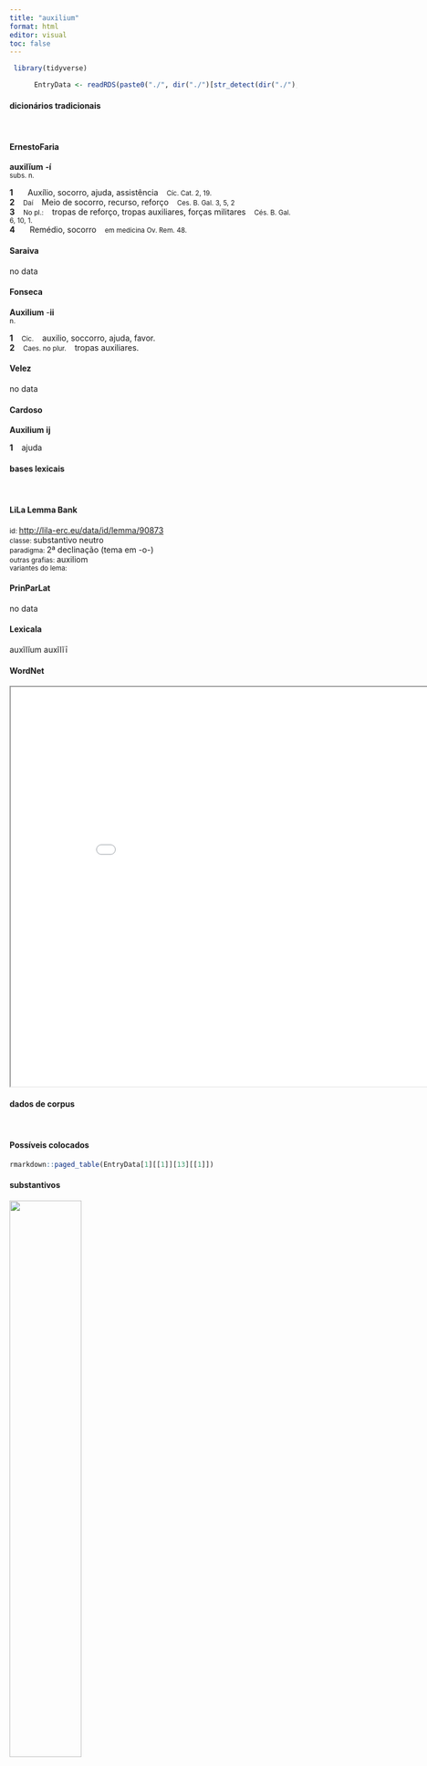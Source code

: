 ```yaml
---
title: "auxilium"
format: html
editor: visual
toc: false
---
```



```r
 library(tidyverse) 

      EntryData <- readRDS(paste0("./", dir("./")[str_detect(dir("./"), "_xx97-117-120-105-108-105-117-109xx_.rds")]))

```


#### dicionários tradicionais

&emsp;




::: panel-tabset

#### ErnestoFaria

<b>auxilĭum</b> <b>-í</b> <br> <small>subs. n.</small> <br> <small></small>   <p> <b>1</b> &ensp; <small></small> &ensp; Auxílio, socorro, ajuda, assistência &ensp; <small>Cíc. Cat. 2, 19.</small> <br> <b>2</b> &ensp; <small>Daí</small> &ensp; Meio de socorro, recurso, reforço &ensp; <small>Ces. B. Gal. 3, 5, 2</small> <br> <b>3</b> &ensp; <small>No pl.:</small> &ensp; tropas de reforço, tropas auxiliares, forças militares &ensp; <small>Cés. B. Gal. 6, 10, 1.</small> <br> <b>4</b> &ensp; <small></small> &ensp; Remédio, socorro &ensp; <small>em medicina Ov. Rem. 48.</small> </p>




#### Saraiva

no data




#### Fonseca

<b>Auxilium</b> -<b>ii</b> <br> <small>n.</small>   <p> <b>1</b> &ensp; <small>Cic.</small> &ensp; auxilio, soccorro, ajuda, favor. <br> <b>2</b> &ensp; <small>Caes. no plur.</small> &ensp; tropas auxiliares. </p>




#### Velez

no data




#### Cardoso

<b>Auxilium</b> <b>ij</b>   <p> <b>1</b> &ensp; ajuda </p>


:::



#### bases lexicais

&emsp;






::: panel-tabset

#### LiLa Lemma Bank

<small> id: </small> <a href=' http://lila-erc.eu/data/id/lemma/90873 ' target="_blank"> http://lila-erc.eu/data/id/lemma/90873 </a> <br>
<small> classe: </small> substantivo neutro   <br>
<small> paradigma: </small> 2ª declinação (tema em -o-) <br>
<small> outras grafias: </small> auxiliom <br>
<small> variantes do lema: </small>  <br>





#### PrinParLat

no data




#### Lexicala

auxĭlĭum 
 auxĭlĭī




#### WordNet

<iframe width='900' height='700' src='Media/Tree__xx97-117-120-105-108-105-117-109xx__sem_type_lexemes_pt.html'>

</iframe>


:::



#### dados de corpus

&emsp;




::: panel-tabset

#### Possíveis colocados

```r

rmarkdown::paged_table(EntryData[1][[1]][13][[1]])

```


#### substantivos

![](./Media/wordcloud__xx97-117-120-105-108-105-117-109xx__BY_collocate_scoreSUBST.webp){width=50% fig-alt='This chart plots collocate by scoreSUBST, for the headword auxilium here are all the values plotted: collocate: peto; scoreSUBST: 0. collocate: fero; scoreSUBST: 0. collocate: mitto; scoreSUBST: 0. collocate: Caesar; scoreSUBST: 0. collocate: sui; scoreSUBST: 0'}




#### adjetivos

![](./Media/wordcloud__xx97-117-120-105-108-105-117-109xx__BY_collocate_scoreADJ.webp){width=50% fig-alt='This chart plots collocate by scoreADJ, for the headword auxilium here are all the values plotted: collocate: peto; scoreADJ: 0. collocate: fero; scoreADJ: 0. collocate: mitto; scoreADJ: 0. collocate: Caesar; scoreADJ: 0. collocate: sui; scoreADJ: 0'}




#### verbos

![](./Media/wordcloud__xx97-117-120-105-108-105-117-109xx__BY_collocate_scoreVERBO.webp){width=50% fig-alt='This chart plots collocate by scoreVERBO, for the headword auxilium here are all the values plotted: collocate: peto; scoreVERBO: 2. collocate: fero; scoreVERBO: 2. collocate: mitto; scoreVERBO: 2. collocate: Caesar; scoreVERBO: 0. collocate: sui; scoreVERBO: 0'}




#### advérbios

![](./Media/wordcloud__xx97-117-120-105-108-105-117-109xx__BY_collocate_scoreADV.webp){width=50% fig-alt='This chart plots collocate by scoreADV, for the headword auxilium here are all the values plotted: collocate: peto; scoreADV: 0. collocate: fero; scoreADV: 0. collocate: mitto; scoreADV: 0. collocate: Caesar; scoreADV: 0. collocate: sui; scoreADV: 0'}




#### preposições e conjunções

![](./Media/wordcloud__xx97-117-120-105-108-105-117-109xx__BY_collocate_scoreFUNC.webp){width=50% fig-alt='This chart plots collocate by scoreFUNC, for the headword auxilium here are all the values plotted: collocate: peto; scoreFUNC: 0. collocate: fero; scoreFUNC: 0. collocate: mitto; scoreFUNC: 0. collocate: Caesar; scoreFUNC: 0. collocate: sui; scoreFUNC: 0'}


:::



::: panel-tabset

#### ExemplosTraduzidos

<p> quibus rebus perturbatis nostris tempore opportunissimo Caesar <b>auxilium</b> tulit <br> <small> Caes.Gal.4.34.1 <br> Por essas coisas, César levou auxílion os nossos, perturbados por causa da novidade da luta, em tempo oportuníssimo. <small> [JDD, de outra edição] </small> </small> </p>
; <p> ita utrumque per se indigens alterum alterius <b>auxilio</b> eget <br> <small> Sal.Cat.1.7 <br> Assim, ambas as coisas, insuficientes por si mesmas, necessitam da cooperação uma da outra. <small> [JDD] </small> </small> </p>
; <p> his persuaderi ut diutius morarentur neque suis <b>auxilium</b> ferrent non poterat <br> <small> Caes.Gal.2.10.5 <br> Não era possível persuadir a estes que demorassem mais tempo e não levassem socorro aos seus. <small> [JDD] </small> </small> </p>
; <p> qua re nuntiata Caesar omnem ex castris equitatum suis <b>auxilio</b> misit <br> <small> Caes.Gal.4.37.2 <br> Anunciado esse fato, César enviou do acampamento toda a cavalaria em auxílio aos seus. <small> [JDD] </small> </small> </p>
; <p> consideres quid tuae rationes postulent <b>auxilium</b> petas ab omnibus etiam ab infimis <br> <small> Sal.Cat.44.5 <br> Leva em conta o que teus interesses exigem. Pede ajuda de todos, até mesmo dos mais humildes.” <small> [JDD, de outra edição] </small> </small> </p>





#### Frequência por autor

![](./Media/barchart__xx97-117-120-105-108-105-117-109xx__lemma_BY_author_Frequencies.webp){width=50% fig-alt='This charts plots the frequency of lemma by author_Frequencies. The Caesar subcorpus registers the highest normalized frequency, with the value of 18.51 and an absolute frequency of 49. The Phaedrus subcorpus follows, with a normalized frequency of 4.55 and an absolute frequency of 3. the subcorpus with the least normalized frequency is Suetonius with the normalized value of 0 and an absolute freqeuncy of 0. here are all the values: subcorpus: Caesar ; normalized frequency: 49 ; absolute frequency: 18.5059294508649. subcorpus: Cicero ; normalized frequency: 25 ; absolute frequency: 1.55739951658319. subcorpus: Horatius ; normalized frequency: 1 ; absolute frequency: 0.888020602077968. subcorpus: Ovidius ; normalized frequency: 1 ; absolute frequency: 1.71585449553878. subcorpus: Phaedrus ; normalized frequency: 3 ; absolute frequency: 4.5544253833308. subcorpus: Sallustius ; normalized frequency: 7 ; absolute frequency: 6.49290418328541. subcorpus: Seneca ; normalized frequency: 8 ; absolute frequency: 1.49306657210578. subcorpus: Suetonius ; normalized frequency: 0 ; absolute frequency: 0. subcorpus: Tacitus ; normalized frequency: 0 ; absolute frequency: 0. subcorpus: Vergilius ; normalized frequency: 3 ; absolute frequency: 5.79150579150579. subcorpus: Hieronymus ; normalized frequency: 0 ; absolute frequency: 0'}




#### Frequência por gênero

![](./Media/barchart__xx97-117-120-105-108-105-117-109xx__lemma_BY_genre_Frequencies.webp){width=50% fig-alt='This charts plots the frequency of lemma by genre_Frequencies. The Prosa.histórica subcorpus registers the highest normalized frequency, with the value of 13.63 and an absolute frequency of 56. The Poesia.trágica subcorpus follows, with a normalized frequency of 2.61 and an absolute frequency of 3. the subcorpus with the least normalized frequency is Prosa.ficcional with the normalized value of 0 and an absolute freqeuncy of 0. here are all the values: subcorpus: Prosa.histórica ; normalized frequency: 56 ; absolute frequency: 13.6322695294433. subcorpus: Prosa.filosófica ; normalized frequency: 5 ; absolute frequency: 0.823709658819459. subcorpus: Prosa.oratória ; normalized frequency: 24 ; absolute frequency: 2.30430232446497. subcorpus: Prosa.epistolográfica ; normalized frequency: 1 ; absolute frequency: 0.264977874347492. subcorpus: Poesia.lírica ; normalized frequency: 1 ; absolute frequency: 0.84125515268781. subcorpus: Poesia.didática ; normalized frequency: 4 ; absolute frequency: 3.39299346848757. subcorpus: Poesia.trágica ; normalized frequency: 3 ; absolute frequency: 2.60597637248089. subcorpus: Poesia.épica ; normalized frequency: 3 ; absolute frequency: 5.79150579150579. subcorpus: Prosa.ficcional ; normalized frequency: 0 ; absolute frequency: 0'}




#### Frequência por século

![](./Media/barchart__xx97-117-120-105-108-105-117-109xx__lemma_BY_period_Frequencies.webp){width=50% fig-alt='This charts plots the frequency of lemma by period_Frequencies. The I.a.C. subcorpus registers the highest normalized frequency, with the value of 3.96 and an absolute frequency of 85. The I.a.C. subcorpus follows, with a normalized frequency of 3.96 and an absolute frequency of 85. the subcorpus with the least normalized frequency is II.d.C. with the normalized value of 0 and an absolute freqeuncy of 0. here are all the values: subcorpus: I.a.C. ; normalized frequency: 85 ; absolute frequency: 3.95624854549686. subcorpus: I.d.C. ; normalized frequency: 12 ; absolute frequency: 1.83570445158329. subcorpus: II.d.C. ; normalized frequency: 0 ; absolute frequency: 0. subcorpus: IV.d.C. ; normalized frequency: 0 ; absolute frequency: 0'}


:::

